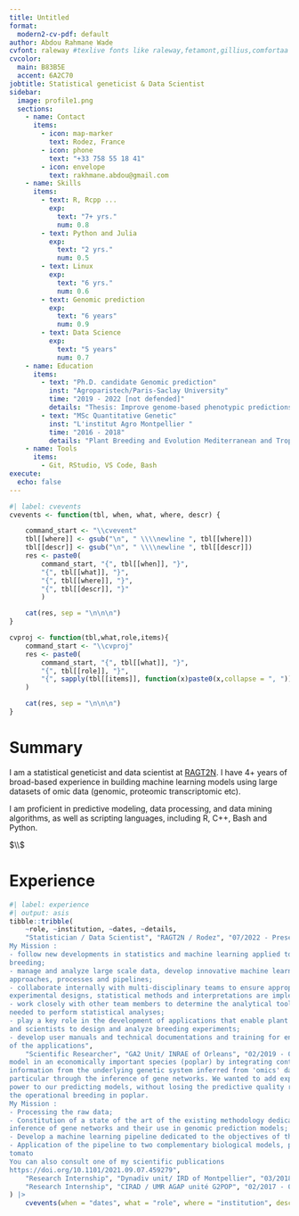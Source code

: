 ```yaml
---
title: Untitled
format:
  modern2-cv-pdf: default
author: Abdou Rahmane Wade
cvfont: raleway #texlive fonts like raleway,fetamont,gillius,comfortaa
cvcolor: 
  main: B83B5E
  accent: 6A2C70
jobtitle: Statistical geneticist & Data Scientist 
sidebar:
  image: profile1.png
  sections: 
    - name: Contact
      items:
        - icon: map-marker
          text: Rodez, France
        - icon: phone
          text: "+33 758 55 18 41"
        - icon: envelope
          text: rakhmane.abdou@gmail.com 
    - name: Skills
      items:
        - text: R, Rcpp ...
          exp: 
            text: "7+ yrs."
            num: 0.8
        - text: Python and Julia
          exp: 
            text: "2 yrs."
            num: 0.5
        - text: Linux
          exp: 
            text: "6 yrs."
            num: 0.6
        - text: Genomic prediction
          exp: 
            text: "6 years"
            num: 0.9
        - text: Data Science
          exp: 
            text: "5 years"
            num: 0.7
    - name: Education
      items:
        - text: "Ph.D. candidate Genomic prediction"
          inst: "Agroparistech/Paris-Saclay University"
          time: "2019 - 2022 [not defended]"
          details: "Thesis: Improve genome-based phenotypic predictions with a systems biology approach"
        - text: "MSc Quantitative Genetic"
          inst: "L'institut Agro Montpellier "
          time: "2016 - 2018"
          details: "Plant Breeding and Evolution Mediterranean and Tropical Plants"
    - name: Tools
      items:
        - Git, RStudio, VS Code, Bash 
execute: 
  echo: false
---
```


```r
#| label: cvevents
cvevents <- function(tbl, when, what, where, descr) {

    command_start <- "\\cvevent"
    tbl[[where]] <- gsub("\n", " \\\\newline ", tbl[[where]])
    tbl[[descr]] <- gsub("\n", " \\\\newline ", tbl[[descr]])
    res <- paste0(
        command_start, "{", tbl[[when]], "}", 
        "{", tbl[[what]], "}",
        "{", tbl[[where]], "}",
        "{", tbl[[descr]], "}"
        )

    cat(res, sep = "\n\n\n")
}

cvproj <- function(tbl,what,role,items){
    command_start <- "\\cvproj"
    res <- paste0(
        command_start, "{", tbl[[what]], "}",
        "{", tbl[[role]], "}",
        "{", sapply(tbl[[items]], function(x)paste0(x,collapse = ", ")), "}"
    )

    cat(res, sep = "\n\n\n")
}
```

# Summary

I am a statistical geneticist and data scientist at [RAGT2N](https://www.ragt.fr/). I have 4+ years of broad-based experience in building machine learning models using large datasets of omic data (genomic, proteomic transcriptomic etc).

I am proficient in predictive modeling, data processing, and data mining algorithms, as well as scripting languages, including R, C++, Bash and Python.

$\\$

# Experience

```r
#| label: experience
#| output: asis
tibble::tribble(
    ~role, ~institution, ~dates, ~details,
    "Statistician / Data Scientist", "RAGT2N / Rodez", "07/2022 - Present", "Develop new methodologies and tools in the context of data-driven and predictive breeding using molecular and environmental data and supporting the breeding programs with statistical analyses and visualization of results.
My Mission :
- follow new developments in statistics and machine learning applied to plant
breeding;
- manage and analyze large scale data, develop innovative machine learning
approaches, processes and pipelines;
- collaborate internally with multi-disciplinary teams to ensure appropriate
experimental designs, statistical methods and interpretations are implemented;
- work closely with other team members to determine the analytical tools
needed to perform statistical analyses;
- play a key role in the development of applications that enable plant breeders
and scientists to design and analyze breeding experiments;
- develop user manuals and technical documentations and training for endusers
of the applications",
    "Scientific Researcher", "GA2 Unit/ INRAE of Orleans", "02/2019 - 06/2022","The main objective of was to improve genome-wide based phenotype predictions
model in an economically important species (poplar) by integrating contextual
information from the underlying genetic system inferred from 'omics' data, in
particular through the inference of gene networks. We wanted to add explanatory
power to our predicting models, without losing the predictive quality required for
the operational breeding in poplar.
My Mission :
- Processing the raw data;
- Constitution of a state of the art of the existing methodology dedicated to the
inference of gene networks and their use in genomic prediction models;
- Develop a machine learning pipeline dedicated to the objectives of the project;
- Application of the pipeline to two complementary biological models, poplar and
tomato
You can also consult one of my scientific publications
https://doi.org/10.1101/2021.09.07.459279",
    "Research Internship", "Dynadiv unit/ IRD of Montpellier", "03/2018 - 09/2018", " I used a machine learning model to detect selection signals in the genome of an african cereal along its evolutionary history.",
    "Research Internship", "CIRAD / UMR AGAP unité G2POP", "02/2017 - 03/2017", "I used a regression model to predict the proportion of two wheat varieties using reflectance data measured with a hyperspectral infrared camera and a nearinfrared spectrophotometer."
) |>
    cvevents(when = "dates", what = "role", where = "institution", descr = "details")
```

<!-- # Projects -->

<!-- See my [github profile](https://github.com/schochastics) for a comprehensive list of open source projects. -->

<!-- ```{r} -->
<!-- #| label: proj -->
<!-- #| output: asis -->
<!-- tibble::tribble( -->
<!--     ~what, ~role, ~items, -->
<!--     "R packages", "Creator and Maintainer", c("edgebundle", "graphlayouts", "levelnet", "netrankr", "netUtils", "networkdata", "PSAWR", "roughnet", "roughsf", "rtoot", "Rtumblr", "signnet", "snahelper", "webbotparseR", "webtrackR"), -->
<!--     "R packages", "Contributor", c("backbone", "ggraph", "multigraphr", "netropy", "rang", "rgraph6"), -->
<!--     "Quarto extensions", "Creator and Maintainer", -->
<!--     c("Academicons (shortcodes)", "Blackboard (revealjs theme)", "sketchy (html theme)", "share buttons (filter)", "nutshell (filter)", "quartocities (website template)", "quartocv (cv templates)"), -->
<!--     "soccerverse.com (football analytics website)", "Creator and Maintainer", -->
<!--     c( -->
<!--         "Manual and automated gathering of football results around the world", -->
<!--         "Harmonizing data (e.g. club names and managers)", -->
<!--         "Implementation of ranking algorithms", -->
<!--         "Predicting of league tables and matchforecasting", -->
<!--         "Uses R, JavaScript, HTML, and CSS", -->
<!--         "around 1000 visitors/month" -->
<!--     ) -->
<!-- ) |> -->
<!--     cvproj(what = "what", role = "role", items = "items") -->

<!-- ``` -->
